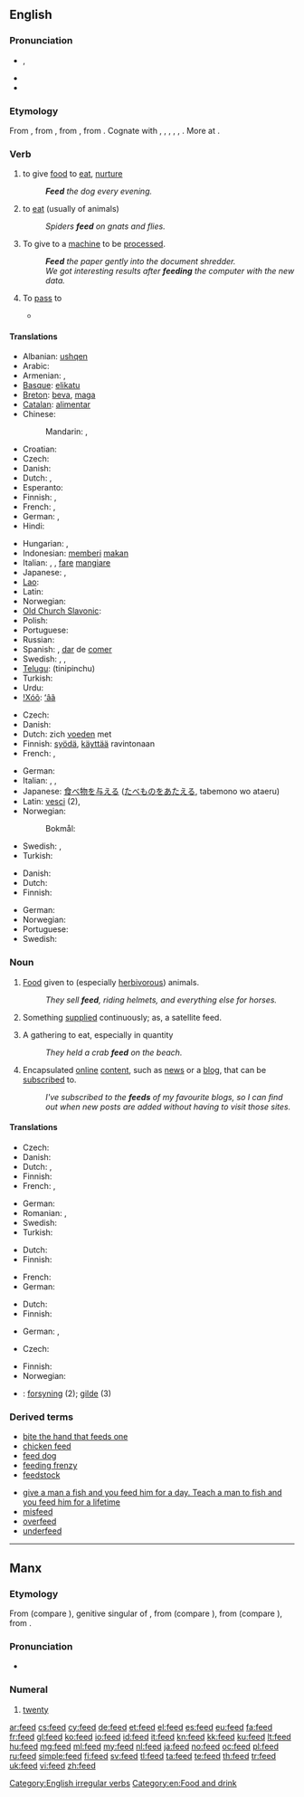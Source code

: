 ==English==
{{wikipedia|dab=feed}}

===Pronunciation===
* {{IPA|/ˈfiːd/}}, {{X-SAMPA|/'fid/}}
* {{audio|en-us-feed.ogg|Audio (US)}}
* {{rhymes|iːd}}

===Etymology===
From {{etyl|enm}} {{term|feden|lang=enm}}, from {{etyl|ang}} {{term|fedan|fēdan|to feed|lang=ang}}, from {{proto|Germanic|fōdijanan|to feed|lang=en}}, from {{proto|Indo-European|peh₂-|to guard, graze, feed|lang=en}}. Cognate with {{etyl|fy|-}} {{term|fiede||to nourish, feed|lang=fy}}, {{etyl|nl|-}} {{term|voeden||to feed|lang=nl}}, {{etyl|da|-}} {{term|føde||to bring forth, feed|lang=da}}, {{etyl|sv|-}} {{term|föda||to bring forth, feed|lang=sv}}, {{etyl|is|-}} {{term|fæða||to feed|lang=is}}, {{etyl|la|-}} {{term|pasco|pāscō|feed, nourish|pos=verb|lang=la}}. More at {{l|en|food}}.

===Verb===
{{en-verb|feeds|feeding|fed}}

# {{transitive}} to give [[food]] to [[eat]], [[nurture]]
#: '''''Feed''' the dog every evening.''
# {{intransitive}} to [[eat]] (usually of animals)
#: ''Spiders '''feed''' on gnats and flies.''
# {{transitive}} To give to a [[machine]] to be [[process]]ed.
#: '''''Feed''' the paper gently into the document shredder.''
#: ''We got interesting results after '''feeding''' the computer with the new data.''
# {{sport|transitive}} To [[pass]] to
#* {{quote-news
|year=2010
|date=December 28
|author=Kevin Darlin
|title=West Brom 1 - 3 Blackburn
|work=BBC
|url=http://news.bbc.co.uk/sport1/hi/football/eng_prem/9308862.stm
|page=
|passage=Morrison then played a pivotal role in West Brom's equaliser, powering through the middle and '''feeding''' Tchoyi, whose low, teasing right-wing cross was poked in by Thomas at the far post}}

====Translations====
{{trans-top|to give food to eat}}
* Albanian: [[ushqen]]
* Arabic: {{t|ar|غذى|tr=ghadhdhaa}}
* Armenian: {{t-|hy|կերակրել|tr=kerakrel}}, {{t-|hy|կերցնել|tr=kerc’nel}}
* [[Basque]]: [[elikatu]]
* [[Breton]]: [[beva]], [[maga]]
* [[Catalan]]: [[alimentar]]
* Chinese:
*: Mandarin: {{t-|cmn|喂|tr=wèi|sc=Hans}}, {{t|cmn|哺育|tr=bǔyù|sc=Hans}}
* Croatian: {{t-|hr|hraniti}}
* Czech: {{t-|cs|krmit}}
* Danish: {{t-|da|fodre}}
* Dutch: {{t+|nl|voeden}}, {{t+|nl|voeren}}
* Esperanto: {{t-|eo|manĝigi|xs=Esperanto}}
* Finnish: {{t+|fi|syöttää}}, {{t+|fi|ruokkia}}
* French: {{t+|fr|nourrir}}, {{t+|fr|alimenter}}
* German: {{t+|de|füttern}}, {{t-|de|nähren}}
* Hindi: {{t|hi|खिलाना|tr=khilānā|sc=Deva}}
{{trans-mid}}
* Hungarian: {{t+|hu|etet}}, {{t+|hu|táplál}}
* Indonesian: [[beri|memberi]] [[makan]]
* Italian: {{t+|it|nutrire}}, {{t+|it|alimentare}}, [[fare]] [[mangiare]]
* Japanese: {{t|ja|食べさせる|tr=たべさせる, tabesaseru|sc=Jpan}},  {{t+|ja|飼う|tr=かう, kau}}
* [[Lao]]: {{t|lo|ເກືອ|tr=kyya|sc=Laoo}}
* Latin: {{t|la|cito}}
* Norwegian: {{t+|no|mate}}
* [[Old Church Slavonic]]: {{tø|cu|кръмити|tr=krŭmiti|sc=Cyrs}}
* Polish: {{t+|pl|karmić}}
* Portuguese: {{t+|pt|alimentar}}
* Russian: {{t+|ru|кормить|tr=kormít'}}
* Spanish: {{t+|es|alimentar}}, [[dar]] de [[comer]]
* Swedish: {{t+|sv|mata}}, {{t+|sv|nära}}, {{t+|sv|föda}}
* [[Telugu]]: {{t|te|తినిపించు}} (tinipinchu)
* Turkish: {{t+|tr|beslemek}}
* Urdu: {{t|ur|کھلانا|tr=khilānā|sc=ur-Arab}}
* [[!Xóõ]]: [[ʻâã]]
{{trans-bottom}}

{{trans-top|to eat}}
* Czech: {{t|cs|živit se}}
* Danish: {{t|da|leve af}}
* Dutch: zich [[voeden]] met
* Finnish: [[syödä]], [[käyttää]] ravintonaan
* French: {{t+|fr|manger}},  {{t+|fr|alimenter|alt=s'alimenter}}
{{trans-mid}}
* German: {{t+|de|fressen}}
* Italian: {{t+|it|nutrirsi}}, {{t-|it|cibarsi}}, {{t+|it|mangiare}}
* Japanese: [[食べ物]]を[[与える]] ([[たべもの]]を[[あたえる]], tabemono wo ataeru)
* Latin: [[vesci]] (2),  {{t-|la|pabulor|alt=pābulor}}
* Norwegian: {{t|no|ete}}
*: Bokmål: {{t|nb|spise}}
* Swedish: {{t|sv|livnära sig}}, {{t|sv|leva på}}
* Turkish: {{t|tr|beslenmek}}
{{trans-bottom}}

{{trans-top|to give to a machine for processing}}
* Danish: {{t|da|indføre}}
* Dutch: {{t+|nl|invoeren}}
* Finnish: {{t+|fi|syöttää}}
{{trans-mid}}
* German: {{t+|de|füttern}}
* Norwegian: {{t|no|mate}}
* Portuguese: {{t+|pt|pôr}}
* Swedish: {{t|sv|mata in}}
{{trans-bottom}}

===Noun===
{{en-noun|s|-}}

# {{uncountable}} [[food|Food]] given to (especially [[herbivorous]]) animals.
#: ''They sell '''feed''', riding helmets, and everything else for horses.''
# Something [[supply|supplied]] continuously; as, a satellite feed.
# {{countable}} A gathering to eat, especially in quantity
#: ''They held a crab '''feed''' on the beach.''
# {{internet}} Encapsulated [[online]] [[content]], such as [[news]] or a [[blog]], that can be [[subscribe]]d to.
#: ''I've subscribed to the '''feeds''' of my favourite blogs, so I can find out when new posts are added without having to visit those sites.''

====Translations====
{{trans-top|food given to (especially herbivorous) animals}}
* Czech: {{t-|cs|krmivo|n}}
* Danish: {{t+|da|foder|n}}
* Dutch: {{t+|nl|voer|n}}, {{t-|nl|voeder|n}}
* Finnish: {{t+|fi|rehu}}
* French: {{t+|fr|alimentation|f}},  {{t+|fr|nourriture|f}}
{{trans-mid}}
* German: {{t+|de|Futter|n}}
* Romanian: {{t|ro|strânsură}},  {{t+|ro|nutreț}}
* Swedish: {{t+|sv|foder|n}}
* Turkish: {{t+|tr|yem}}
{{trans-bottom}}

{{trans-top|something supplied continuously; as, a satellite feed}}
* Dutch: {{t+|nl|aanvoer|m}}
* Finnish: {{t-|fi|syöte}}
{{trans-mid}}
* French: {{t+|fr|flux|m}}
* German: {{t+|de|Einspeisung|f}}
{{trans-bottom}}

{{trans-top|a gathering to eat, especially in quantity}}
* Dutch: {{t|nl|festijn|n}}
* Finnish: {{t+|fi|ateria}}
{{trans-mid}}
* German: {{t+|de|Futtern|n}}, {{t+|de|Fütterung|f}}
{{trans-bottom}}

{{trans-top|encapsulated online content that you can subscribe to with a feed reader}}
* Czech: {{t+|cs|zdroj|m}}
{{trans-mid}}
* Finnish: {{t-|fi|syöte}}
* Norwegian: {{t|no|mating}}
{{trans-bottom}}

{{checktrans-top}}
* {{ttbc|da}}: [[forsyning]] (2); [[gilde]] (3)
{{trans-bottom}}

===Derived terms===
{{rel-top|Terms derived from the noun or verb ''feed''}}
* [[bite the hand that feeds one]]
* [[chicken feed]]
* [[feed dog]]
* [[feeding frenzy]]
* [[feedstock]]
{{rel-mid}}
* [[give a man a fish and you feed him for a day. Teach a man to fish and you feed him for a lifetime]]
* [[misfeed]]
* [[overfeed]]
* [[underfeed]]
{{rel-bottom}}

[[Category:English irregular verbs]]

----

==Manx==

===Etymology===
From {{etyl|sga|gv}} {{term|fichet|lang=sga}} (compare {{etyl|gd|-}} {{term|fichead|lang=gd}}), genitive singular of {{term|fiche||twenty|lang=sga}}, from {{proto|Celtic|wikantī|lang=gv}} (compare {{etyl|cy|-}} {{term|ugain|lang=cy}}), from {{proto|Indo-European|h₁wih₁ḱm̥t|lang=gv}} (compare {{etyl|la|-}} {{term|viginti|vīgintī|lang=la}}), from {{proto|Indo-European|title=|dwi(h₁)dḱm̥ti|two-ten|lang=gv}}.

===Pronunciation===
* {{IPA|/fiːdʒ/|lang=gv}}

===Numeral===
{{head|gv|numeral}}

# {{cardinal|lang=gv}} [[twenty]]

[[Category:en:Food and drink]]

[[ar:feed]]
[[cs:feed]]
[[cy:feed]]
[[de:feed]]
[[et:feed]]
[[el:feed]]
[[es:feed]]
[[eu:feed]]
[[fa:feed]]
[[fr:feed]]
[[gl:feed]]
[[ko:feed]]
[[io:feed]]
[[id:feed]]
[[it:feed]]
[[kn:feed]]
[[kk:feed]]
[[ku:feed]]
[[lt:feed]]
[[hu:feed]]
[[mg:feed]]
[[ml:feed]]
[[my:feed]]
[[nl:feed]]
[[ja:feed]]
[[no:feed]]
[[oc:feed]]
[[pl:feed]]
[[ru:feed]]
[[simple:feed]]
[[fi:feed]]
[[sv:feed]]
[[tl:feed]]
[[ta:feed]]
[[te:feed]]
[[th:feed]]
[[tr:feed]]
[[uk:feed]]
[[vi:feed]]
[[zh:feed]]